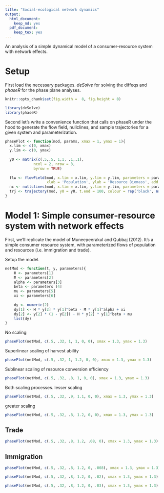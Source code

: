 ```yaml
---
title: "Social-ecological network dynamics"
output:
  html_document:
    keep_md: yes
  pdf_document: 
    keep_tex: yes
---
```


An analysis of a simple dynamical model of a consumer-resource system with network effects.

# Setup
First load the necessary packages. *deSolve* for solving the diffeqs and *phaseR* for the phase plane analyses.

```r
knitr::opts_chunk$set(fig.width =  8, fig.height = 8)
```

```r
library(deSolve)
library(phaseR)
```

Second let's write a convenience function that calls on phaseR under the hood to generate the flow field, nullclines, and sample trajectories for a given system and parameterization.

```r
phasePlot <- function(mod, params, xmax = 1, ymax = 1){
  x.lim <- c(0, xmax)
  y.lim <- c(0, ymax)
  
  y0 <- matrix(c(.5,.5, 1,1, .1,.1),
             ncol = 2, nrow = 3,
             byrow = TRUE)  
  
  flw <- flowField(mod, x.lim = x.lim, y.lim = y.lim, parameters = params, 
                   xlab = 'Population', ylab = 'Resource Biomass', add = F)
  nc <- nullclines(mod, x.lim = x.lim, y.lim = y.lim, parameters = params)
  trj <- trajectory(mod, y0 = y0, t.end = 100, colour = rep('black', nrow(y0)), parameters = params)
}
```

# Model 1: Simple consumer-resource system with network effects
First, we'll replicate the model of Muneepeerakul and Qubbaj (2012). It's a simple consumer resource system, with parameterized flows of population and resources (i.e. immigration and trade).

Setup the model.

```r
netMod <- function(t, y, parameters){
    H <- parameters[1]
    M <- parameters[2]
    alpha <- parameters[3]
    beta <- parameters [4]
    mu <- parameters[5]
    xi <- parameters[6]
    
    dy <- numeric(2)
    dy[1] <- H * y[2] * y[1]^beta - M * y[1]^alpha + xi
    dy[2] <- y[2] * (1 - y[2]) - H * y[2] * y[1]^beta + mu
    list(dy)
} 
```

No scaling
```r
phasePlot(netMod, c(.5, .32, 1, 1, 0, 0), xmax = 1.3, ymax = 1.3)
```
Superlinear scaling of harvest ability
```r
phasePlot(netMod, c(.5, .32, 1, 1.2, 0, 0), xmax = 1.3, ymax = 1.3)
```

Sublinear scaling of resource conversion efficiency
```r
phasePlot(netMod, c(.5, .32, .8, 1, 0, 0), xmax = 1.3, ymax = 1.3)
```

Both scaling processes.
lesser scaling
```r
phasePlot(netMod, c(.5, .32, .9, 1.1, 0, 0), xmax = 1.3, ymax = 1.3)
```
greater scaling
```r
phasePlot(netMod, c(.5, .32, .8, 1.2, 0, 0), xmax = 1.3, ymax = 1.3)
```

## Trade
```r
phasePlot(netMod, c(.5, .32, .8, 1.2, .08, 0), xmax = 1.3, ymax = 1.3)
```

## Immigration
```r
phasePlot(netMod, c(.5, .32, .8, 1.2, 0, .008), xmax = 1.3, ymax = 1.3)
```

```r
phasePlot(netMod, c(.5, .32, .8, 1.2, 0, .02), xmax = 1.3, ymax = 1.3)
```

```r
phasePlot(netMod, c(.5, .32, .8, 1.2, 0, .03), xmax = 1.3, ymax = 1.3)
```


